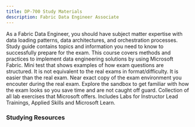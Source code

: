 ```yaml
---
title: DP-700 Study Materials
description: Fabric Data Engineer Associate
---
```


<LinkCard title="Explore additional resources below!" href="#studying-resources" />

<Card title="Get Started" icon="star"> 
  <LinkCard title="Exam DP-700: Implementing Data Engineering Solutions Using Microsoft Fabric" href="https://learn.microsoft.com/credentials/certifications/fabric-data-engineer-associate?WT.mc_id=studentamb_165290" target="_blank"/>
      As a Fabric Data Engineer, you should have subject matter expertise with data loading patterns, data architectures, and orchestration processes.
  <LinkCard title="DP-700 Study Guide" href="https://learn.microsoft.com/credentials/certifications/resources/study-guides/dp-700?WT.mc_id=studentamb_165290" target="_blank"/>
      Study guide contains topics and information you need to know to successfully prepare for the exam. 
  <LinkCard title="Microsoft Learn" href="https://learn.microsoft.com/training/courses/dp-700t00?WT.mc_id=studentamb_165290#course-syllabus" target="_blank"/>
      This course covers methods and practices to implement data engineering solutions by using Microsoft Fabric.
  <LinkCard title="Practice Assessment" href="https://learn.microsoft.com/credentials/certifications/fabric-data-engineer-associate/practice/assessment?assessment-type=practice&assessmentId=1704375541&WT.mc_id=studentamb_165290" target="_blank"/>
      Mini test that shows examples of how exam questions are structured. It is not equivalent to the real exams in format/difficulty. It is easier than the real exam.
  <LinkCard title="Exam Sandbox" href="https://aka.ms/examdemo" target="_blank"/>
      Near exact copy of the exam environment you encouter during the real exam. Explore the sandbox to get familiar with how the exam looks so you save time and are not caught off guard. 
  <LinkCard title="Exam Labs" href="https://certs.msfthub.wiki/labs/azure/dp-700" target="_blank"/>
      Collection of all lab exercises that Microsoft offers. Includes Labs for Instructor Lead Trainings, Applied Skills and Microsoft Learn.
</Card>

### Studying Resources

<Tabs>

  <TabItem label="Text">
  <CardGrid>
    <LinkCard title="Microsoft Learn" href="https://learn.microsoft.com/training/courses/dp-700t00?WT.mc_id=studentamb_165290#course-syllabus" target="_blank"/>
  </CardGrid>
  </TabItem>

  <TabItem label="Videos">
  <CardGrid>
  </CardGrid>
  </TabItem>

  <TabItem label="Paid">
  <CardGrid>
  </CardGrid>
  </TabItem>

  <TabItem label="Tests">
  <CardGrid>
    <LinkCard title="Microsoft Learn Practice Assessment" href="https://learn.microsoft.com/credentials/certifications/fabric-data-engineer-associate/practice/assessment?assessment-type=practice&assessmentId=1704375541&WT.mc_id=studentamb_165290" target="_blank"/>
  </CardGrid>
  </TabItem>

  <TabItem label="Misc">
  <CardGrid>
    <LinkCard title="Microsoft Azure Free Account" href="https://azure.microsoft.com/offers/ms-azr-0044p?WT.mc_id=studentamb_165290" target="_blank"/> 
  </CardGrid>
  </TabItem>
  </Tabs>
